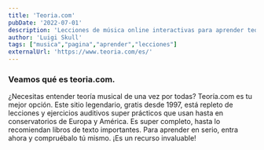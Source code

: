 ```yaml
---
title: 'Teoria.com'
pubDate: '2022-07-01'
description: 'Lecciones de música online interactivas para aprender teoria musical'
author: 'Luigi Skull'
tags: ["musica","pagina","aprender","lecciones"]
externalUrl: 'https://www.teoria.com/es/' 
---
```



### Veamos qué es teoria.com.


¿Necesitas entender teoría musical de una vez por todas? Teoría.com es tu mejor opción. Este sitio legendario, gratis desde 1997, está repleto de lecciones y ejercicios auditivos super prácticos que usan hasta en conservatorios de Europa y América. Es super completo, hasta lo recomiendan libros de texto importantes. Para aprender en serio, entra ahora y compruébalo tú mismo. ¡Es un recurso invaluable!
